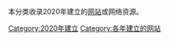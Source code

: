 本分类收录2020年建立的[[网站|网站]]或网络资源。
{{cat topic in year|topic=建立的网站|year=2020}}

[[Category:2020年建立|Category:2020年建立]]
[[Category:各年建立的网站|Category:各年建立的网站]]